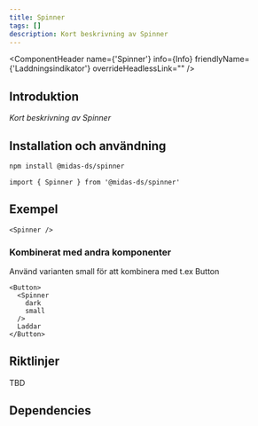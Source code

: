 ```yaml
---
title: Spinner
tags: []
description: Kort beskrivning av Spinner
---
```


 
<ComponentHeader name={'Spinner'} info={Info} friendlyName={'Laddningsindikator'} overrideHeadlessLink="" />

## Introduktion

_Kort beskrivning av Spinner_

## Installation och användning

```bash npm2yarn
npm install @midas-ds/spinner
```

```tsx
import { Spinner } from '@midas-ds/spinner'
```

## Exempel
```tsx live
<Spinner />
```

### Kombinerat med andra komponenter
Använd varianten small för att kombinera med t.ex Button

```tsx live
<Button>
  <Spinner
    dark
    small
  />
  Laddar
</Button>
```

## Riktlinjer
TBD

## Dependencies
<ComponentFooter info={Info}/>